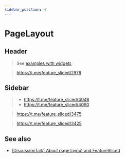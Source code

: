 ```yaml
---
sidebar_position: 4
---
```



# PageLayout

<WIP ticket="174" />

## Header

> See [examples with widgets](/docs/reference/layers/widgets#application-header)

> https://t.me/feature_sliced/2978

## Sidebar

> - https://t.me/feature_sliced/4046
> - https://t.me/feature_sliced/4090

> https://t.me/feature_sliced/3475

> https://t.me/feature_sliced/3425

## See also

- [(DiscussionTalk) About page layout and FeatureSliced](https://youtu.be/b_nBvHWqxP8?t=4452)

